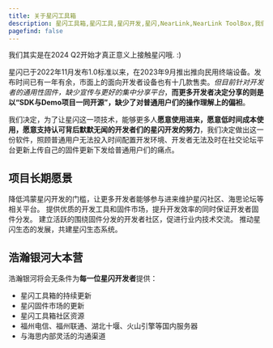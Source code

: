 ```yaml
---
title: 关于星闪工具箱
description: 星闪工具箱,星闪工具,星闪开发,星闪,NearLink,NearLink ToolBox,我们给星闪工具箱最初的想法
pagefind: false
---
```



<Aside type="note" title="冷知识">我们其实是在2024 Q2开始才真正意义上接触星闪哦. :)</Aside>

<Card title="项目起源" icon="information">

星闪已于2022年11月发布1.0标准以来，在2023年9月推出推向民用终端设备。发布时间已有一年有余，市面上的面向开发者设备也有十几款售卖。*但目前针对开发者的通用性固件，缺少宣传与更好的集中分享平台*，**而更多开发者决定分享的则是以“SDK与Demo项目一同开源”，缺少了对普通用户们的操作理解上的偏袒**。

我们决定，为了让星闪这一项技术，能够更多人**愿意使用进来，愿意低时间成本使用，愿意支持认可背后默默无闻的开发者们的星闪开发的努力**，我们决定做出这一份软件，照顾普通用户无法投入时间配置开发环境、开发者无法及时在社交论坛平台更新上传自己的固件更新下发给普通用户们的痛点。

</Card>

## 项目长期愿景

<CardGrid stagger>
  <Card title="降低门槛" icon="open-book">
    降低鸿蒙星闪开发的门槛，让更多开发者能够参与进来维护星闪社区、海思论坛等相关平台。
  </Card>
  <Card title="工具支持" icon="setting">
    提供优质的开发工具和固件市场，提升开发效率的同时保证开发者固件分发。
  </Card>
  <Card title="社区建设" icon="heart">
    建立活跃的围绕固件分发的开发者社区，促进行业内技术交流。
  </Card>
  <Card title="生态发展" icon="rocket">
    推动星闪生态的发展，共建星闪生态系统。
  </Card>
</CardGrid>

## 浩瀚银河大本营

<Card title="浩瀚银河相关" icon="information">

浩瀚银河将会无条件为**每一位星闪开发者**提供：

- 星闪工具箱的持续更新
- 星闪固件市场的更新
- 星闪工具箱社区资源
- 福州电信、福州联通、湖北十堰、火山引擎等国内服务器
- 与海思内部灵活的沟通渠道

</Card>

<CardGrid>
  <LinkCard title="福州电信大本营直链" href="//haohanyh-ctcc.gcxstudio.cn/" />
  <LinkCard title="福州联通大本营直链" href="//cucc.tj.fz.fj.nearlink-firmwares-mirrors.haohanyh.ovh:44443/" />
</CardGrid>

